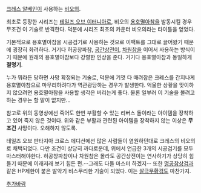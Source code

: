 {{{#!html
<iframe title="YouTube video player" class="youtube-player" type="text/html" width="640" height="390" src="http://www.youtube.com/embed/rFN46W9SWyA" frameborder="0" allowFullScreen></iframe>
}}}

[[크레스 알베인]]이 사용하는 [[비오의]].

최초로 등장한 시리즈는 [[테일즈 오브 이터니아]]로, 비오의 [[용호멸아참]]을 발동시킬 경우 무조건 이 기술로 반격한다. 덕분에 시리즈 최초의 카운터 비오의라는 타이틀을 얻었다.

기본적으로 용호멸아참을 시공검기로 사용하는 것으로 이팩트를 그대로 끌어왔기 때문에 굉장히 화려하다. 거기다 허공창파참, [[공간상전이]], [[차원참]]을 이어서 사용하는 방식이기 때문에 원래의 용호멸아참보다 강렬한 인상을 준다. 거기다 용호멸아참과 동일하게 '''절명기'''.

누가 뭐라든 당하면 사망 확정되는 기술로, 덕분에 기껏 다 때려잡은 크레스를 간지나게 용호멸아참으로 마무리하려다가 역관광당하는 경우가 발생한다. 억울한 상황을 맞이하지 않으려면 용호멸아참을 사용할 생각은 버리는게 좋다. 물론 일부러 이 기술을 볼려고 하는 경우는 할 말이 없지만...

참고로 위의 동영상에선 죽어도 한번 부활할 수 있는 리버스 돌이라는 아이템을 장착하고 있어 죽지 않은 것이다. 위와 같은 부활과 관련된 아이템을 장착하지 않는 이상은 '''무조건''' 사망이다. 오해하지 않도록.

테일즈 오브 판타지아 크로스 에디션에선 많은 사람들이 염원하던대로 크레스의 비오의로 채택되었다. 다만 조건이 상당히 까다로운데, 위에서 언급한 3개의 시공검기를 모두 마스터해야한다. 허공창파참이나 차원참은 몰라도 공간상전이는 연사하기가 상당히 힘들기 때문에 이래저래 보기 힘든 편.--그래도 다들 마스터 하겠지-- 또한 [[명공참상검]]과 같은 HP제한이 붙은 발악기 비스무리한 기술이 되었다. 이는 [[살극무황검]]도 마찬가지.

[[추가바람]]
